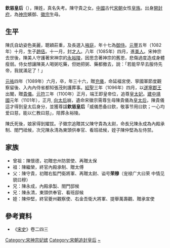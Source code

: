 '''欽慈皇后'''（{{bd|1054年||1089年|catIdx=C}}），陳姓，真名失考。陳守貴之女。[[中國|中國]]古代[[宋朝|宋朝]]女性[[皇族|皇族]]。出身[[開封府|開封府]]，為[[宋神宗|神宗]]嬪御、[[宋徽宗|徽宗]]生母。

== 生平 ==
陳氏自幼姿色美麗，聰穎莊重，及長選入[[掖庭|掖庭]]，年十七為[[御侍|御侍]]。[[元豐_(北宋)|元豐]]五年（1082年）十月，生子[[趙佶|趙佶]]。十一月，封[[才人|才人]]。八年（1085年）四月，進[[美人|美人]]。宋神宗去世後，陳美人守護著宋神宗的[[宋陵|永裕陵]]，因思念著神宗的舊恩，悲傷過度造成身體瘦弱。侍女想讓陳美人喝粥吃藥，但她把粥、藥都撤去，說：「若能早早去服侍先帝，我就滿足了！」

[[元祐_(年號)|元祐]]四年（1089年）六月，卒，年三十六，贈[[充儀|充儀]]，命延福宮使、寧國軍節度觀察留後、入內內侍省都知張茂則護葬事。[[紹聖|紹聖]]三年（1096年）四月，以[[宋徽宗|遂寧郡王]]出閣，贈[[貴儀|貴儀]]。[[元符|元符]]三年（1100年）正月，端王即皇帝位，追尊[[皇太妃|皇太妃]]。[[建中靖國|建中靖國]]元年（1101年），正月, [[欽聖皇后|向太后]]崩，遺命宋徽宗需尊生母陳貴儀為[[皇太后|皇太后]]，陳貴儀這才得到皇太后身分，並獲尊諡'''欽慈皇后'''「威儀悉备曰欽，敬事节用曰欽；一心均爱曰慈，能以仁教曰慈」，陪葬永裕陵。

陳氏死後，娘家得到擢拔。子徽宗追贈其父陳守貴為太尉，命長兄陳永成為內殿承制、閤門祗候，次兄陳永清為東頭供奉官、看班祗候，姪子陳仲堅為左侍禁。

== 家族 ==
*曾祖：陳懷德，初贈忠州防禦使、再贈太保
*祖：陳繼榮，終官內殿承制、贈太傅
*父：陳守貴，初贈右監門衛將軍、再贈太尉、谥号'''荣穆'''（宠禄广大曰荣 中情见貌曰穆）
*兄：陳永成，內殿承製、閤門邸候
*兄：陳永清，東頭供奉官、看班邸候
*姪：陳仲堅，終官夔州觀察使、右金吾衛大將軍、提舉萬壽觀、贈承宣使

==參考資料==
*《[[宋史|宋史]]》卷二四三

{{宋朝皇后}}

{{DEFAULTSORT:C}}
[[Category:宋神宗妃嫔|Category:宋神宗妃嫔]]
[[Category:宋朝追封皇后|Category:宋朝追封皇后]]
[[Category:陈姓|~]]